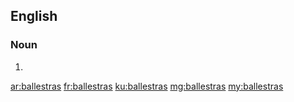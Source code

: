 ==English==

===Noun===
{{head|en|plural}}

# {{plural of|ballestra|lang=en|nocat=1}}

[[ar:ballestras]]
[[fr:ballestras]]
[[ku:ballestras]]
[[mg:ballestras]]
[[my:ballestras]]